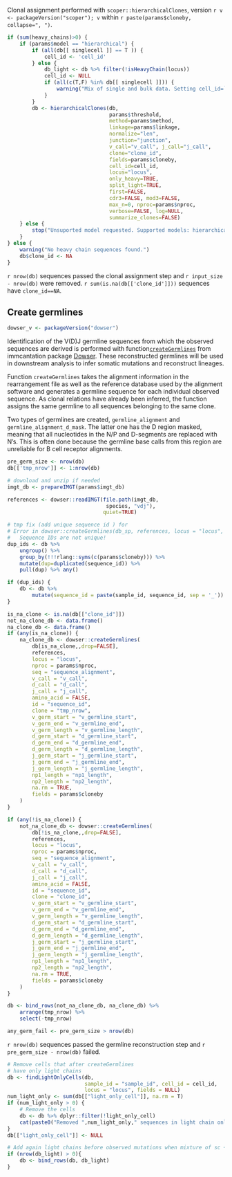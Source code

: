 Clonal assignment performed with `scoper::hierarchicalClones`, version `r v <- packageVersion("scoper"); v` within `r paste(params$cloneby, collapse=", ")`.

```r
if (sum(heavy_chains)>0) {
    if (params$model == "hierarchical") {
        if (all(db[[ singlecell ]] == T )) {
            cell_id <- 'cell_id'
        } else {
            db_light <- db %>% filter(!isHeavyChain(locus))
            cell_id <- NULL
            if (all(c(T,F) %in% db[[ singlecell ]])) {
                warning("Mix of single and bulk data. Setting cell_id=`NULL`.")
            }
        }
        db <- hierarchicalClones(db, 
                                 params$threshold, 
                                 method=params$method,
                                 linkage=params$linkage, 
                                 normalize="len",
                                 junction="junction", 
                                 v_call="v_call", j_call="j_call", 
                                 clone="clone_id", 
                                 fields=params$cloneby,
                                 cell_id=cell_id, 
                                 locus="locus", 
                                 only_heavy=TRUE, 
                                 split_light=TRUE,
                                 first=FALSE, 
                                 cdr3=FALSE, mod3=FALSE, 
                                 max_n=0, nproc=params$nproc,
                                 verbose=FALSE, log=NULL,
                                 summarize_clones=FALSE) 
    } else {
        stop("Unsuported model requested. Supported models: hierarchical")
    }
} else {
    warning("No heavy chain sequences found.")
    db$clone_id <- NA
}
```

`r nrow(db)` sequences passed the clonal assignment step 
and `r input_size - nrow(db)` were removed. `r sum(is.na(db[['clone_id']]))` sequences
have `clone_id==NA`.

## Create germlines

```r
dowser_v <- packageVersion("dowser")
```

<div class="introduction_paragraph">
Identification of the V(D)J germline sequences from which the observed 
sequences are derived is performed with function<a href="https://dowser.readthedocs.io/en/latest/topics/createGermlines/" target="_blank">`createGermlines`</a> from immcantation package <a href="https://dowser.readthedocs.io/en/latest/" target="_blank">Dowser</a>. These reconstructed germlines will be used in downstream analysis to infer somatic mutations and reconstruct lineages. 

Function `createGermlines` takes the alignment information in the rearrangement file as well as the reference database used by the alignment software and generates a germline sequence for each individual observed sequence. As clonal relations have already been inferred, the function assigns the same germline to all sequences belonging to the same clone. 

Two types of germlines are created, `germline_alignment` and `germline_alignment_d_mask`. The latter one has the D region masked, meaning that all nucleotides in the N/P and D-segments
are replaced with N's. This is often done because the germline base calls from this region are unreliable for B cell receptor alignments.
</div>

```r
pre_germ_size <- nrow(db)
db[['tmp_nrow']] <- 1:nrow(db)

# download and unzip if needed
imgt_db <- prepareIMGT(params$imgt_db)

references <- dowser::readIMGT(file.path(imgt_db,
                                species, "vdj"),
                               quiet=TRUE)

# tmp fix (add unique sequence id ) for
# Error in dowser::createGermlines(db_sp, references, locus = "locus",  :
#   Sequence IDs are not unique!
dup_ids <- db %>%
    ungroup() %>%
    group_by(!!!rlang::syms(c(params$cloneby))) %>%
    mutate(dup=duplicated(sequence_id)) %>%
    pull(dup) %>% any()

if (dup_ids) {
    db <- db %>%
        mutate(sequence_id = paste(sample_id, sequence_id, sep = '_'))
}

is_na_clone <- is.na(db[["clone_id"]])
not_na_clone_db <- data.frame()
na_clone_db <- data.frame()
if (any(is_na_clone)) {
    na_clone_db <- dowser::createGermlines(
        db[is_na_clone,,drop=FALSE],
        references,
        locus = "locus",
        nproc = params$nproc,
        seq = "sequence_alignment",
        v_call = "v_call",
        d_call = "d_call",
        j_call = "j_call",
        amino_acid = FALSE,
        id = "sequence_id",
        clone = "tmp_nrow",
        v_germ_start = "v_germline_start",
        v_germ_end = "v_germline_end",
        v_germ_length = "v_germline_length",
        d_germ_start = "d_germline_start",
        d_germ_end = "d_germline_end",
        d_germ_length = "d_germline_length",
        j_germ_start = "j_germline_start",
        j_germ_end = "j_germline_end",
        j_germ_length = "j_germline_length",
        np1_length = "np1_length",
        np2_length = "np2_length",
        na.rm = TRUE,
        fields = params$cloneby
    )    
}

if (any(!is_na_clone)) {
    not_na_clone_db <- dowser::createGermlines(
        db[!is_na_clone,,drop=FALSE],
        references,
        locus = "locus",
        nproc = params$nproc,
        seq = "sequence_alignment",
        v_call = "v_call",
        d_call = "d_call",
        j_call = "j_call",
        amino_acid = FALSE,
        id = "sequence_id",
        clone = "clone_id",
        v_germ_start = "v_germline_start",
        v_germ_end = "v_germline_end",
        v_germ_length = "v_germline_length",
        d_germ_start = "d_germline_start",
        d_germ_end = "d_germline_end",
        d_germ_length = "d_germline_length",
        j_germ_start = "j_germline_start",
        j_germ_end = "j_germline_end",
        j_germ_length = "j_germline_length",
        np1_length = "np1_length",
        np2_length = "np2_length",
        na.rm = TRUE,
        fields = params$cloneby
    )
}

db <- bind_rows(not_na_clone_db, na_clone_db) %>%
    arrange(tmp_nrow) %>%
    select(-tmp_nrow)

any_germ_fail <- pre_germ_size > nrow(db)
```

`r nrow(db)` sequences passed the germline reconstruction step
and `r pre_germ_size - nrow(db)` failed.

```r
# Remove cells that after createGermlines
# have only light chains
db <- findLightOnlyCells(db, 
                         sample_id = "sample_id", cell_id = cell_id,
                         locus = "locus", fields = NULL)
num_light_only <- sum(db[["light_only_cell"]], na.rm = T)
if (num_light_only > 0) {
    # Remove the cells
    db <- db %>% dplyr::filter(!light_only_cell)
    cat(paste0("Removed ",num_light_only," sequences in light chain only cells."))
}
db[["light_only_cell"]] <- NULL
```

```r
# Add again light chains before observed mutations when mixture of sc + bulk or only bulk
if (nrow(db_light) > 0){
    db <- bind_rows(db, db_light)
}

```